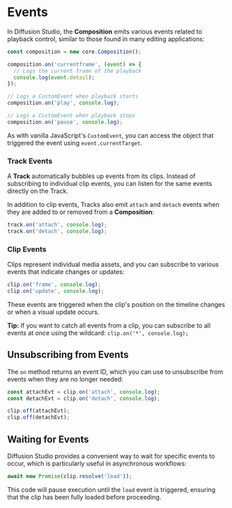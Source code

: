 
# Events

In Diffusion Studio, the **Composition** emits various events related to playback control, similar to those found in many editing applications:

```typescript
const composition = new core.Composition();

composition.on('currentframe', (event) => {
  // Logs the current frame of the playback
  console.log(event.detail);
});

// Logs a CustomEvent when playback starts
composition.on('play', console.log);

// Logs a CustomEvent when playback stops
composition.on('pause', console.log);
```

As with vanilla JavaScript's `CustomEvent`, you can access the object that triggered the event using `event.currentTarget`.

### Track Events

A **Track** automatically bubbles up events from its clips. Instead of subscribing to individual clip events, you can listen for the same events directly on the Track.

In addition to clip events, Tracks also emit `attach` and `detach` events when they are added to or removed from a **Composition**:

```typescript
track.on('attach', console.log);
track.on('detach', console.log);
```

### Clip Events

Clips represent individual media assets, and you can subscribe to various events that indicate changes or updates:

```typescript
clip.on('frame', console.log);
clip.on('update', console.log);
```

These events are triggered when the clip's position on the timeline changes or when a visual update occurs. 

<Callout>**Tip:** If you want to catch all events from a clip, you can subscribe to all events at once using the wildcard: `clip.on('*', console.log);`</Callout>

## Unsubscribing from Events

The `on` method returns an event ID, which you can use to unsubscribe from events when they are no longer needed:

```typescript
const attachEvt = clip.on('attach', console.log);
const detachEvt = clip.on('detach', console.log);

clip.off(attachEvt);
clip.off(detachEvt);
```

## Waiting for Events

Diffusion Studio provides a convenient way to wait for specific events to occur, which is particularly useful in asynchronous workflows:

```typescript
await new Promise(clip.resolve('load'));
```

This code will pause execution until the `load` event is triggered, ensuring that the clip has been fully loaded before proceeding.
